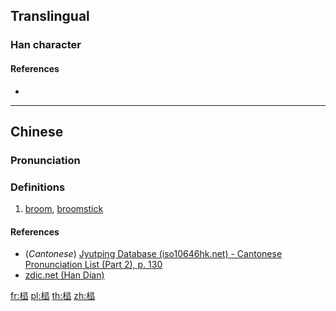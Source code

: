 ==Translingual==

===Han character===
{{Han char|rn=75|rad=木|as=09|sn=13|four=|canj=DSMS|ids=⿰木⿱彐⿰彐彐}}

====References====
* {{Han ref|kx=0542.191|dj=0930.271|hdz=21256.071|uh=698B|ud=27019}}

----

==Chinese==
{{zh-forms}}

===Pronunciation===
{{zh-pron
|m=chū
|c=song1
|mc=
|oc=
|ma=
|cat=n
}}

===Definitions===
{{zh-hanzi}}

# [[broom]], [[broomstick]]

====References====
* (''Cantonese'') [http://www.iso10646hk.net/jp/document/download.jsp Jyutping Database (iso10646hk.net) - Cantonese Pronunciation List (Part 2), p. 130]
*[http://www.zdic.net/z/1c/js/698B.htm zdic.net (Han Dian)]

[[fr:榋]]
[[pl:榋]]
[[th:榋]]
[[zh:榋]]